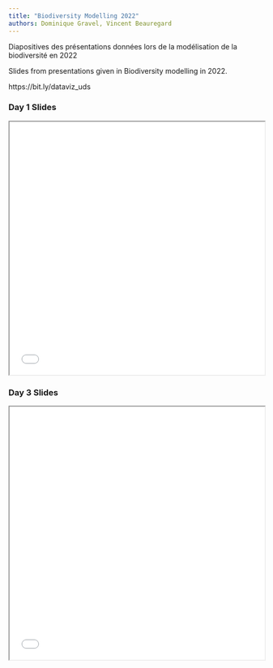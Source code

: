 ```yaml
---
title: "Biodiversity Modelling 2022"
authors: Dominique Gravel, Vincent Beauregard
---
```


Diapositives des présentations données lors de la modélisation de la biodiversité en 2022

Slides from presentations given in Biodiversity modelling in 2022.

https://bit.ly/dataviz_uds

### Day 1 Slides

<iframe src="slides/day1.pdf" width="100%" height="500px"></iframe>

### Day 3 Slides

<iframe src="slides/day3.pdf" width="100%" height="500px"></iframe>
